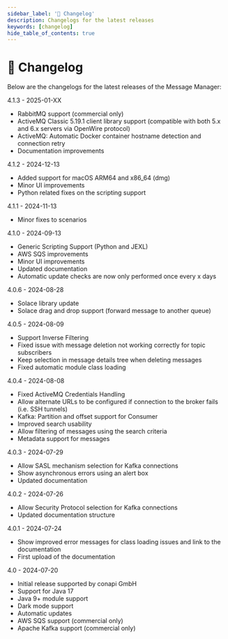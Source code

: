 ---
sidebar_label: '📝 Changelog'
description: Changelogs for the latest releases
keywords: [changelog]
hide_table_of_contents: true
---

# 📝 Changelog

Below are the changelogs for the latest releases of the Message Manager:

4.1.3 - 2025-01-XX
- RabbitMQ support (commercial only)
- ActiveMQ Classic 5.19.1 client library support (compatible with both 5.x and 6.x servers via OpenWire protocol)
- ActiveMQ: Automatic Docker container hostname detection and connection retry
- Documentation improvements

4.1.2 - 2024-12-13
- Added support for macOS ARM64 and x86_64 (dmg)
- Minor UI improvements
- Python related fixes on the scripting support

4.1.1 - 2024-11-13
- Minor fixes to scenarios

4.1.0 - 2024-09-13
- Generic Scripting Support (Python and JEXL)
- AWS SQS improvements
- Minor UI improvements
- Updated documentation
- Automatic update checks are now only performed once every x days

4.0.6 - 2024-08-28
- Solace library update
- Solace drag and drop support (forward message to another queue)

4.0.5 - 2024-08-09
- Support Inverse Filtering
- Fixed issue with message deletion not working correctly for topic subscribers
- Keep selection in message details tree when deleting messages
- Fixed automatic module class loading

4.0.4 - 2024-08-08
- Fixed ActiveMQ Credentials Handling
- Allow alternate URLs to be configured if connection to the broker fails (i.e. SSH tunnels)
- Kafka: Partition and offset support for Consumer
- Improved search usability
- Allow filtering of messages using the search criteria
- Metadata support for messages

4.0.3 - 2024-07-29
- Allow SASL mechanism selection for Kafka connections
- Show asynchronous errors using an alert box
- Updated documentation

4.0.2 - 2024-07-26
- Allow Security Protocol selection for Kafka connections
- Updated documentation structure

4.0.1 - 2024-07-24
 - Show improved error messages for class loading issues and link to the documentation
 - First upload of the documentation

4.0 - 2024-07-20
 - Initial release supported by conapi GmbH
 - Support for Java 17
 - Java 9+ module support
 - Dark mode support
 - Automatic updates
 - AWS SQS support (commercial only)
 - Apache Kafka support (commercial only)